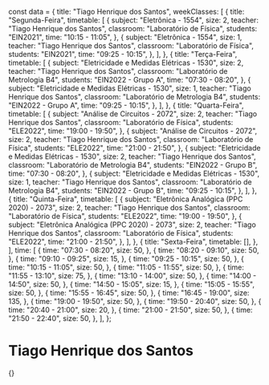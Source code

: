 const data = {
  title: "Tiago Henrique dos Santos",
  weekClasses: [
    {
      title: "Segunda-Feira",
      timetable: [
        {
          subject: "Eletrônica - 1554",
          size: 2,
          teacher: "Tiago Henrique dos Santos",
          classroom: "Laboratório de Física",
          students: "EIN2021",
          time: "10:15 - 11:05",
        },
        {
          subject: "Eletrônica - 1554",
          size: 1,
          teacher: "Tiago Henrique dos Santos",
          classroom: "Laboratório de Física",
          students: "EIN2021",
          time: "09:25 - 10:15",
        },
      ],
    },
    {
      title: "Terça-Feira",
      timetable: [
        {
          subject: "Eletricidade e Medidas Elétricas - 1530",
          size: 2,
          teacher: "Tiago Henrique dos Santos",
          classroom: "Laboratório de Metrologia B4",
          students: "EIN2022 - Grupo A",
          time: "07:30 - 08:20",
        },
        {
          subject: "Eletricidade e Medidas Elétricas - 1530",
          size: 1,
          teacher: "Tiago Henrique dos Santos",
          classroom: "Laboratório de Metrologia B4",
          students: "EIN2022 - Grupo A",
          time: "09:25 - 10:15",
        },
      ],
    },
    {
      title: "Quarta-Feira",
      timetable: [
        {
          subject: "Análise de Circuitos - 2072",
          size: 2,
          teacher: "Tiago Henrique dos Santos",
          classroom: "Laboratório de Física",
          students: "ELE2022",
          time: "19:00 - 19:50",
        },
        {
          subject: "Análise de Circuitos - 2072",
          size: 2,
          teacher: "Tiago Henrique dos Santos",
          classroom: "Laboratório de Física",
          students: "ELE2022",
          time: "21:00 - 21:50",
        },
        {
          subject: "Eletricidade e Medidas Elétricas - 1530",
          size: 2,
          teacher: "Tiago Henrique dos Santos",
          classroom: "Laboratório de Metrologia B4",
          students: "EIN2022 - Grupo B",
          time: "07:30 - 08:20",
        },
        {
          subject: "Eletricidade e Medidas Elétricas - 1530",
          size: 1,
          teacher: "Tiago Henrique dos Santos",
          classroom: "Laboratório de Metrologia B4",
          students: "EIN2022 - Grupo B",
          time: "09:25 - 10:15",
        },
      ],
    },
    {
      title: "Quinta-Feira",
      timetable: [
        {
          subject: "Eletrônica Analógica (PPC 2020) - 2073",
          size: 2,
          teacher: "Tiago Henrique dos Santos",
          classroom: "Laboratório de Física",
          students: "ELE2022",
          time: "19:00 - 19:50",
        },
        {
          subject: "Eletrônica Analógica (PPC 2020) - 2073",
          size: 2,
          teacher: "Tiago Henrique dos Santos",
          classroom: "Laboratório de Física",
          students: "ELE2022",
          time: "21:00 - 21:50",
        },
      ],
    },
    {
      title: "Sexta-Feira",
      timetable: [],
    },
  ],
  time: [
    {
      time: "07:30 - 08:20",
      size: 50,
    },
    {
      time: "08:20 - 09:10",
      size: 50,
    },
    {
      time: "09:10 - 09:25",
      size: 15,
    },
    {
      time: "09:25 - 10:15",
      size: 50,
    },
    {
      time: "10:15 - 11:05",
      size: 50,
    },
    {
      time: "11:05 - 11:55",
      size: 50,
    },
    {
      time: "11:55 - 13:10",
      size: 75,
    },
    {
      time: "13:10 - 14:00",
      size: 50,
    },
    {
      time: "14:00 - 14:50",
      size: 50,
    },
    {
      time: "14:50 - 15:05",
      size: 15,
    },
    {
      time: "15:05 - 15:55",
      size: 50,
    },
    {
      time: "15:55 - 16:45",
      size: 50,
    },
    {
      time: "16:45 - 19:00",
      size: 135,
    },
    {
      time: "19:00 - 19:50",
      size: 50,
    },
    {
      time: "19:50 - 20:40",
      size: 50,
    },
    {
      time: "20:40 - 21:00",
      size: 20,
    },
    {
      time: "21:00 - 21:50",
      size: 50,
    },
    {
      time: "21:50 - 22:40",
      size: 50,
    },
  ],
};

# Tiago Henrique dos Santos

<div>
  {<Grid title={data.title} weekClasses={data.weekClasses} time={data.time} />}
</div>
